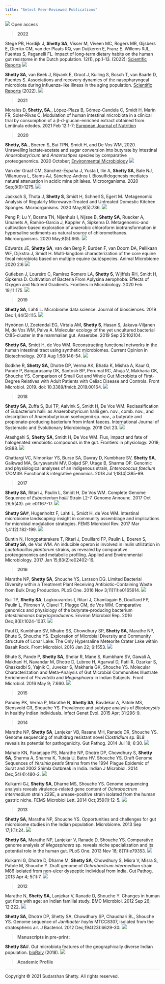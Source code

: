 ```yaml
---
title: "Select Peer-Reviewed Publications"
---
```


<img src="images/icons/open-access.svg" class = "open-access"/> Open access   

> **2022**   

Stege PB, Hordijk J, **Shetty SA**, Visser M, Viveen MC, Rogers MR, Gijsbers E, Dierikx CM, van der Plaats RQ, van Duijkeren E, Franz E. Willems RJL, Fuentes S,  Paganelli FL. Impact of long-term dietary habits on the human gut resistome in the Dutch population. 12(1), pp.1-13. (2022); [Scientific Reports](https://www.nature.com/articles/s41598-022-05618-9) <img src="images/icons/open-access.svg" class = "open-access"/>         

**Shetty SA**, van Beek J, Bijvank E, Groot J, Kuiling S, Bosch T, van Baarle D, Fuentes S. Associations and recovery dynamics of the nasopharyngeal microbiota during influenza-like illness in the aging population. [Scientific Reports](https://www.nature.com/articles/s41598-022-05618-9) (2022). <img src="images/icons/open-access.svg" class = "open-access"/>         


> **2021**   

Morales D, **Shetty, SA.**, López-Plaza B, Gómez-Candela C, Smidt H, Marín FR, Soler-Rivas C. Modulation of human intestinal microbiota in a clinical trial by consumption of a β-d-glucan-enriched extract obtained from Lentinula edodes. 2021 Feb 12:1-7; [European Journal of Nutrition](https://link.springer.com/article/10.1007/s00394-021-02504-4)   

> **2020**   

**Shetty, SA.**, Boeren S, Bui TPN, Smidt H, and De Vos WM, 2020. Unravelling lactate‐acetate and sugar conversion into butyrate by intestinal _Anaerobutyricum_ and _Anaerostipes_ species by comparative proteogenomics. 2020 October; [Environmental Microbiology](https://sfamjournals.onlinelibrary.wiley.com/doi/pdf/10.1111/1462-2920.15269) <img src="images/icons/open-access.svg" class = "open-access"/>  

Van der Graaf CM, Sánchez-España J, Yusta I, Ilin A, **Shetty SA**, Bale NJ, Villanueva L, Stams AJ, Sánchez-Andrea I. Biosulfidogenesis mediates natural attenuation in acidic mine pit lakes. Microorganisms. 2020 Sep;8(9):1275. <img src="images/icons/open-access.svg" class = "open-access"/>   

Jacksch S, Thota J, **Shetty S**, Smidt H, Schnell S, Egert M. Metagenomic Analysis of Regularly Microwave-Treated and Untreated Domestic Kitchen Sponges. Microorganisms. 2020 May;8(5):736. <img src="images/icons/open-access.svg" class = "open-access"/>      

Peng P, Lu Y, Bosma TN, Nijenhuis I, Nijsse B, **Shetty SA**, Ruecker A, Umanets A, Ramiro-Garcia J, Kappler A, Sipkema D. Metagenomic-and cultivation-based exploration of anaerobic chloroform biotransformation in hypersaline sediments as natural source of chloromethanes. Microorganisms. 2020 May;8(5):665. <img src="images/icons/open-access.svg" class = "open-access"/>          

Edwards JE, **Shetty SA**, van den Berg P, Burden F, van Doorn DA, Pellikaan WF, Dijkstra J, Smidt H. Multi-kingdom characterization of the core equine fecal microbiota based on multiple equine (sub)species. Animal Microbiome 2020 2:6 <img src="images/icons/open-access.svg" class = "open-access"/>     

Gutleben J, Loureiro C, Ramírez Romero LA, **Shetty S**, Wijffels RH, Smidt H, Sipkema D. Cultivation of Bacteria From Aplysina aerophoba: Effects of Oxygen and Nutrient Gradients. Frontiers in Microbiology. 2020 Feb 19;11:175. <img src="images/icons/open-access.svg" class = "open-access"/>        

> **2019**   

**Shetty SA**, Lahti L. Microbiome data science. Journal of biosciences. 2019 Dec 1;44(5):115.  <img src="images/icons/open-access.svg" class = "open-access"/>        

Hynönen U, Zoetendal EG, Virtala AM, **Shetty S**, Hasan S, Jakava-Viljanen M, de Vos WM, Palva A. Molecular ecology of the yet uncultured bacterial Ct85-cluster in the mammalian gut. Anaerobe. 2019 Sep 25:102104.  

**Shetty SA**, Smidt H, de Vos WM. Reconstructing functional networks in the human intestinal tract using synthetic microbiomes. Current Opinion in Biotechnology. 2019 Aug 1;58:146-54.  <img src="images/icons/open-access.svg" class = "open-access"/>         

Bodkhe R, **Shetty SA**, Dhotre DP, Verma AK, Bhatia K, Mishra A, Kaur G, Pande P, Bangarusamy DK, Santosh BP, Perumal RC, Ahuja V, Makharia GK, Shouche YS. Comparison of Small Gut and Whole Gut Microbiota of First-Degree Relatives with Adult Patients with Celiac Disease and Controls. Front Microbiol. 2019. doi: 10.3389/fmicb.2019.00164. <img src="images/icons/open-access.svg" class = "open-access"/>         

> **2018**  

**Shetty SA**, Zuffa S, Bui TP, Aalvink S, Smidt H, De Vos WM. Reclassification of Eubacterium hallii as Anaerobutyricum hallii gen. nov., comb. nov., and description of Anaerobutyricum soehngenii sp. nov., a butyrate and propionate-producing bacterium from infant faeces. International Journal of Systematic and Evolutionary Microbiology. 2018 Oct 23. <img src="images/icons/open-access.svg" class = "open-access"/>          

Atashgahi S, **Shetty SA**, Smidt H, De Vos WM. Flux, impact and fate of halogenated xenobiotic compounds in the gut. Frontiers in physiology. 2018; 9:888. <img src="images/icons/open-access.svg" class = "open-access"/>           

Ghattargi VC, Nimonkar YS, Burse SA, Davray D, Kumbhare SV, **Shetty SA**, Gaikwad MA, Suryavanshi MV, Doijad SP, Utage B, Sharma OP. Genomic and physiological analyses of an indigenous strain, _Enterococcus faecium_ 17OM39. Functional & integrative genomics. 2018 Jul 1;18(4):385-99.  

> **2017**  

**Shetty SA**, Ritari J, Paulin L, Smidt H, De Vos WM. Complete Genome Sequence of _Eubacterium hallii_ Strain L2-7. Genome Announc. 2017 Oct 26;5(43). pii: e01167-17. <img src="images/icons/open-access.svg" class = "open-access"/>            

**Shetty SA**#, Hugenholtz F, Lahti L, Smidt H, de Vos WM. Intestinal microbiome landscaping: insight in community assemblage and implications for microbial modulation strategies. FEMS Microbiol Rev. 2017 Mar 1;41(2):182-199. <img src="images/icons/open-access.svg" class = "open-access"/>             

Buntin N, Hongpattarakere T, Ritari J, Douillard FP, Paulin L, Boeren S, **Shetty SA**, de Vos WM. An inducible operon is involved in inulin utilization in _Lactobacillus plantarum_ strains, as revealed by comparative proteogenomics and metabolic profiling. Applied and Environmental Microbiology. 2017 Jan 15;83(2):e02402-16.  

> **2016**  

Marathe NP, **Shetty SA**, Shouche YS, Larsson DG. Limited Bacterial Diversity within a Treatment Plant Receiving Antibiotic-Containing Waste from Bulk Drug Production. PLoS One. 2016 Nov 3;11(11):e0165914. <img src="images/icons/open-access.svg" class = "open-access"/>             

Bui TP, **Shetty SA**, Lagkouvardos I, Ritari J, Chamlagain B, Douillard FP, Paulin L, Piironen V, Clavel T, Plugge CM, de Vos WM. Comparative genomics and physiology of the butyrate-producing bacterium _Intestinimonas butyriciproducens_. Environ Microbiol Rep. 2016 Dec;8(6):1024-1037. <img src="images/icons/open-access.svg" class = "open-access"/>            

Paul D, Kumbhare SV, Mhatre SS, Chowdhury SP, **Shetty SA**, Marathe NP, Bhute S, Shouche YS. Exploration of Microbial Diversity and Community Structure of Lonar Lake: The Only Hypersaline Meteorite Crater Lake within Basalt Rock. Front Microbiol. 2016 Jan 22; 6:1553. <img src="images/icons/open-access.svg" class = "open-access"/>          

Bhute S, Pande P, **Shetty SA**, Shelar R, Mane S, Kumbhare SV, Gawali A, Makhani H, Navandar M, Dhotre D, Lubree H, Agarwal D, Patil R, Ozarkar S, Ghaskadbi S, Yajnik C, Juvekar S, Makharia GK, Shouche YS. Molecular Characterization and Meta-Analysis of Gut Microbial Communities Illustrate Enrichment of _Prevotella_ and _Megasphaera_ in Indian Subjects. Front Microbiol. 2016 May 9; 7:660. <img src="images/icons/open-access.svg" class = "open-access"/>            

> **2015**  

Pandey PK, Verma P, Marathe N, **Shetty SA**, Bavdekar A, Patole MS, Stensvold CR, Shouche YS. Prevalence and subtype analysis of _Blastocystis_ in healthy Indian individuals. Infect Genet Evol. 2015 Apr; 31:296-9.  

> **2014**  

Marathe NP, **Shetty SA**, Lanjekar VB, Rasane MH, Ranade DR, Shouche YS. Genome sequencing of multidrug resistant novel _Clostridium_ sp. BL8 reveals its potential for pathogenicity. Gut Pathog. 2014 Jul 18; 6:30. <img src="images/icons/open-access.svg" class = "open-access"/>            

Mahale KN, Paranjape PS, Marathe NP, Dhotre DP, Chowdhury S, **Shetty SA**, Sharma A, Sharma K, Tuteja U, Batra HV, Shouche YS. Draft Genome Sequences of _Yersinia pestis_ Strains from the 1994 Plague Epidemic of Surat and 2002 Shimla Outbreak in India. Indian J Microbiol. 2014 Dec;54(4):480-2. <img src="images/icons/open-access.svg" class = "open-access"/>            

Kulkarni GJ, **Shetty SA**, Dharne MS, Shouche YS. Genome sequencing analysis reveals virulence-related gene content of _Ochrobactrum intermedium_ strain 229E, a urease-positive strain isolated from the human gastric niche. FEMS Microbiol Lett. 2014 Oct;359(1):12-5. <img src="images/icons/open-access.svg" class = "open-access"/>            

> **2013**  

**Shetty SA**, Marathe NP, Shouche YS. Opportunities and challenges for gut microbiome studies in the Indian population. Microbiome. 2013 Sep 17;1(1):24. <img src="images/icons/open-access.svg" class = "open-access"/>          

**Shetty SA**, Marathe NP, Lanjekar V, Ranade D, Shouche YS. Comparative genome analysis of _Megasphaera_ sp. reveals niche specialization and its potential role in the human gut. PLoS One. 2013 Nov 18; 8(11):e79353. <img src="images/icons/open-access.svg" class = "open-access"/>            

Kulkarni G, Dhotre D, Dharne M, **Shetty SA**, Chowdhury S, Misra V, Misra S, Patole M, Shouche Y. Draft genome of _Ochrobactrum intermedium_ strain M86 isolated from non-ulcer dyspeptic individual from India. Gut Pathog. 2013 Apr 4; 5(1):7. <img src="images/icons/open-access.svg" class = "open-access"/>            

> **2012**  

Marathe N, **Shetty SA**, Lanjekar V, Ranade D, Shouche Y. Changes in human gut flora with age: an Indian familial study. BMC Microbiol. 2012 Sep 26; 12:222. <img src="images/icons/open-access.svg" class = "open-access"/>             

**Shetty SA**, Dhotre DP, Shetty SA, Chowdhury SP, Chaudhari BL, Shouche YS. Genome sequence of _Janibacter hoylei_ MTCC8307, isolated from the stratospheric air. J Bacteriol. 2012 Dec;194(23):6629-30. <img src="images/icons/open-access.svg" class = "open-access"/>            


> **Manuscripts in pre-print:**      

**Shetty SA**#. Gut microbiota features of the geographically diverse Indian population. [bioRxiv](https://www.biorxiv.org/content/10.1101/478586v1.full) (2018). <img src="images/icons/open-access.svg" class = "open-access"/>               

> **Academic Profile **   

<span id="badgeCont856"><script type="text/javascript" src="https://publons.com/mashlets?el=badgeCont856&rid=L-2278-2019"></script></span>

---------  
<div class="column-left">  
</div> 

<p>Copyright &copy; 2021 Sudarshan Shetty. All rights reserved.</p>

